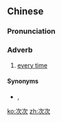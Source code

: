 {{also|次々}}
==Chinese==
{{zh-forms}}

===Pronunciation===
{{zh-pron
|m=cìcì
|c=ci3 ci3
|cat=adv
}}

===Adverb===
{{zh-adv}}

# [[every time]]

====Synonyms====
* {{zh-l|每次}}, {{zh-l|下下}}

[[ko:次次]]
[[zh:次次]]